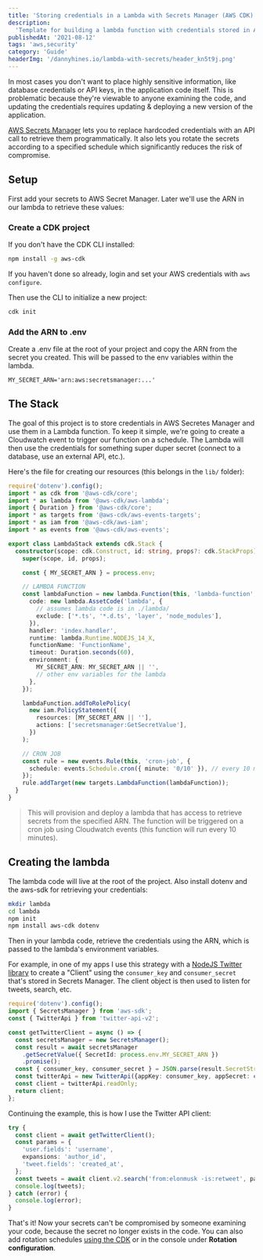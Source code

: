 ```yaml
---
title: 'Storing credentials in a Lambda with Secrets Manager (AWS CDK)'
description:
  'Template for building a lambda function with credentials stored in AWS Secrets Manager'
publishedAt: '2021-08-12'
tags: 'aws,security'
category: 'Guide'
headerImg: '/dannyhines.io/lambda-with-secrets/header_kn5t9j.png'
---
```


<CloudinaryImg
  mdx
  publicId='/dannyhines.io/lambda-with-secrets/header_kn5t9j.png'
  alt='Secrets Manager'
  width={994}
  height={701}
/>

In most cases you don't want to place highly sensitive information, like database
credentials or API keys, in the application code itself. This is problematic because they're
viewable to anyone examining the code, and updating the credentials requires updating &
deploying a new version of the application.

[AWS Secrets Manager](https://aws.amazon.com/secrets-manager/) lets you to replace hardcoded
credentials with an API call to retrieve them programmatically. It also lets you rotate the
secrets according to a specified schedule which significantly reduces the risk of
compromise.

## Setup

First add your secrets to AWS Secret Manager. Later we'll use the ARN in our lambda to
retrieve these values:

<CloudinaryImg
  mdx
  publicId='/dannyhines.io/lambda-with-secrets/edit-secrets-aws_uz8mr1.png'
  alt='Secrets Manager'
  width={860}
  height={408}
/>

### Create a CDK project

If you don't have the CDK CLI installed:

```bash
npm install -g aws-cdk
```

If you haven't done so already, login and set your AWS credentials with `aws configure`.

Then use the CLI to initialize a new project:

```bash
cdk init
```

### Add the ARN to .env

Create a .env file at the root of your project and copy the ARN from the secret you created.
This will be passed to the env variables within the lambda.

```text
MY_SECRET_ARN='arn:aws:secretsmanager:...'
```

## The Stack

The goal of this project is to store credentials in AWS Secretes Manager and use them in a
Lambda function. To keep it simple, we're going to create a Cloudwatch event to trigger our
function on a schedule. The Lambda will then use the credentials for something super duper
secret (connect to a database, use an external API, etc.).

<CloudinaryImg
  mdx
  publicId='/dannyhines.io/lambda-with-secrets/architecture_tfvp2e.png'
  alt='architecture diagram of lambda and secrets manager'
  width={818}
  height={432}
/>

Here's the file for creating our resources (this belongs in the `lib/` folder):

```typescript
require('dotenv').config();
import * as cdk from '@aws-cdk/core';
import * as lambda from '@aws-cdk/aws-lambda';
import { Duration } from '@aws-cdk/core';
import * as targets from '@aws-cdk/aws-events-targets';
import * as iam from '@aws-cdk/aws-iam';
import * as events from '@aws-cdk/aws-events';

export class LambdaStack extends cdk.Stack {
  constructor(scope: cdk.Construct, id: string, props?: cdk.StackProps) {
    super(scope, id, props);

    const { MY_SECRET_ARN } = process.env;

    // LAMBDA FUNCTION
    const lambdaFunction = new lambda.Function(this, 'lambda-function', {
      code: new lambda.AssetCode('lambda', {
        // assumes lambda code is in ./lambda/
        exclude: ['*.ts', '*.d.ts', 'layer', 'node_modules'],
      }),
      handler: 'index.handler',
      runtime: lambda.Runtime.NODEJS_14_X,
      functionName: 'FunctionName',
      timeout: Duration.seconds(60),
      environment: {
        MY_SECRET_ARN: MY_SECRET_ARN || '',
        // other env variables for the lambda
      },
    });

    lambdaFunction.addToRolePolicy(
      new iam.PolicyStatement({
        resources: [MY_SECRET_ARN || ''],
        actions: ['secretsmanager:GetSecretValue'],
      })
    );

    // CRON JOB
    const rule = new events.Rule(this, 'cron-job', {
      schedule: events.Schedule.cron({ minute: '0/10' }), // every 10 minutes
    });
    rule.addTarget(new targets.LambdaFunction(lambdaFunction));
  }
}
```

> This will provision and deploy a lambda that has access to retrieve secrets from the
> specified ARN. The function will be triggered on a cron job using Cloudwatch events (this
> function will run every 10 minutes).

## Creating the lambda

The lambda code will live at the root of the project. Also install dotenv and the aws-sdk
for retrieving your credentials:

```bash
mkdir lambda
cd lambda
npm init
npm install aws-cdk dotenv
```

Then in your lambda code, retrieve the credentials using the ARN, which is passed to the
lambda's environment variables.

For example, in one of my apps I use this strategy with a
[NodeJS Twitter library](https://github.com/PLhery/node-twitter-api-v2/blob/master/doc/basics.md)
to create a "Client" using the `consumer_key` and `consumer_secret` that's stored in Secrets
Manager. The client object is then used to listen for tweets, search, etc.

```ts
require('dotenv').config();
import { SecretsManager } from 'aws-sdk';
const { TwitterApi } from 'twitter-api-v2';

const getTwitterClient = async () => {
  const secretsManager = new SecretsManager();
  const result = await secretsManager
    .getSecretValue({ SecretId: process.env.MY_SECRET_ARN })
    .promise();
  const { consumer_key, consumer_secret } = JSON.parse(result.SecretString!);
  const twitterApi = new TwitterApi({appKey: consumer_key, appSecret: consumer_secret});
  const client = twitterApi.readOnly;
  return client;
};
```

Continuing the example, this is how I use the Twitter API client:

```ts
try {
  const client = await getTwitterClient();
  const params = {
    'user.fields': 'username',
    expansions: 'author_id',
    'tweet.fields': 'created_at',
  };
  const tweets = await client.v2.search('from:elonmusk -is:retweet', params);
  console.log(tweets);
} catch (error) {
  console.log(error);
}
```

That's it! Now your secrets can't be compromised by someone examining your code, because the
secret no longer exists in the code. You can also add rotation schedules
[using the CDK](https://docs.aws.amazon.com/cdk/api/v1/docs/aws-secretsmanager-readme.html#rotating-a-secret)
or in the console under **Rotation configuration**.
